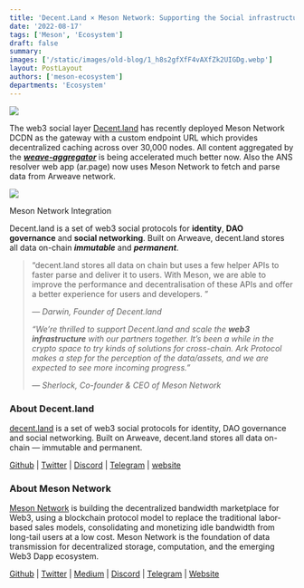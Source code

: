 ```yaml
---
title: 'Decent.Land × Meson Network: Supporting the Social infrastructure for Web3'
date: '2022-08-17'
tags: ['Meson', 'Ecosystem']
draft: false
summary:
images: ['/static/images/old-blog/1_h8s2gfXfF4vAXfZk2UIGDg.webp']
layout: PostLayout
authors: ['meson-ecosystem']
departments: 'Ecosystem'
---
```


![](/static/images/old-blog/1_h8s2gfXfF4vAXfZk2UIGDg.webp)

The web3 social layer [Decent.land](https://www.decent.land/) has recently deployed Meson Network DCDN as the gateway with a custom endpoint URL which provides decentralized caching across over 30,000 nodes. All content aggregated by the **_[weave-aggregator](https://github.com/decentldotland/weave-agg-cache/releases/tag/v0.0.7)_** is being accelerated much better now. Also the ANS resolver web app (ar.page) now uses Meson Network to fetch and parse data from Arweave network.

![](/static/images/old-blog/1_lV9xcD4Wvna7ahH6giQxaw.png)

Meson Network Integration

Decent.land is a set of web3 social protocols for **identity**, **DAO governance** and **social networking**. Built on Arweave, decent.land stores all data on-chain **_immutable_** and **_permanent_**.

> “decent.land stores all data on chain but uses a few helper APIs to faster parse and deliver it to users. With Meson, we are able to improve the performance and decentralisation of these APIs and offer a better experience for users and developers. ”
>
> _— Darwin, Founder of Decent.land_
>
> _“We’re thrilled to support Decent.land and scale the **web3 infrastructure** with our partners together. It’s been a while in the crypto space to try kinds of solutions for cross-chain. Ark Protocol makes a step for the perception of the data/assets, and we are expected to see more incoming progress.”_
>
> _— Sherlock, Co-founder & CEO of Meson Network_

### **About Decent.land**

[decent.land](https://www.decent.land/) is a set of web3 social protocols for identity, DAO governance and social networking. Built on Arweave, decent.land stores all data on-chain — immutable and permanent.

[Github](https://github.com/decentldotland/) | [Twitter](https://twitter.com/decentdotland) | [Discord](https://discord.gg/decentland) | [Telegram](https://t.me/decentland) | [website](https://decent.land/)

### **About Meson Network**

[Meson Network](https://meson.network/) is building the decentralized bandwidth marketplace for Web3, using a blockchain protocol model to replace the traditional labor-based sales models, consolidating and monetizing idle bandwidth from long-tail users at a low cost. Meson Network is the foundation of data transmission for decentralized storage, computation, and the emerging Web3 Dapp ecosystem.

[Github](https://github.com/daqnext) | [Twitter](https://twitter.com/NetworkMeson) | [Medium](https://medium.com/meson-network) | [Discord](https://discord.com/invite/z6YfSHDkmS) | [Telegram](https://t.me/mesonnetwork) | [Website](https://meson.network/)
